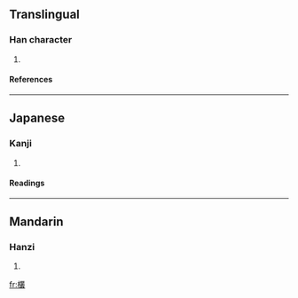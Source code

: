 ==Translingual==
===Han character===
{{Han char|rn=75|rad=木|as=18|sn=22|four=4394<sub>7</sub>|canj=木廿金水 (DTCE)}}
# {{defn|Han|sort=木18}}
====References====
{{Han ref|kx=0563.180|dkj=15925|dj=0951.310|hdz=21323.070|uh=6B09|ud=27401|bh=F6E6|bd=63206}}

----
==Japanese==
===Kanji===
{{ja-kanji|grade=|rs=木18}}
# {{defn|Japanese}} 
====Readings====
{{ja-readings|on=[[そう]] (sō), [[す]] (su)|kun=[[しげる]] (shigeru)}}

----
==Mandarin==
===Hanzi===
{{cmn-hanzi|pin=[[còng]] ([[cong4]])|wg=ts'ung<sup>4</sup>}}
# {{defn|Mandarin}}

[[fr:欉]]